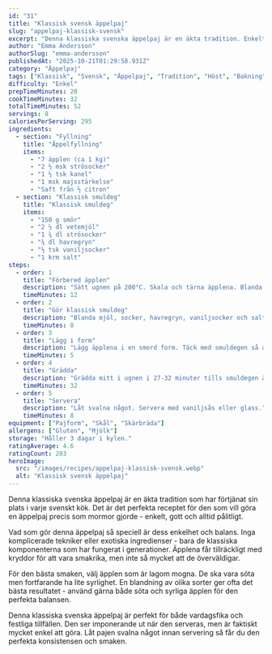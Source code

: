 ```yaml
---
id: "31"
title: "Klassisk svensk äppelpaj"
slug: "appelpaj-klassisk-svensk"
excerpt: "Denna klassiska svenska äppelpaj är en äkta tradition. Enkelt recept som alltid ger fantastiskt resultat."
author: "Emma Andersson"
authorSlug: "emma-andersson"
publishedAt: "2025-10-21T01:29:58.931Z"
category: "Äppelpaj"
tags: ["Klassisk", "Svensk", "Äppelpaj", "Tradition", "Höst", "Bakning"]
difficulty: "Enkel"
prepTimeMinutes: 20
cookTimeMinutes: 32
totalTimeMinutes: 52
servings: 8
caloriesPerServing: 295
ingredients:
  - section: "Fyllning"
    title: "Äppelfyllning"
    items:
      - "7 äpplen (ca 1 kg)"
      - "2 ½ msk strösocker"
      - "1 ½ tsk kanel"
      - "1 msk majsstärkelse"
      - "Saft från ½ citron"
  - section: "Klassisk smuldeg"
    title: "Klassisk smuldeg"
    items:
      - "150 g smör"
      - "2 ½ dl vetemjöl"
      - "1 ¾ dl strösocker"
      - "¾ dl havregryn"
      - "½ tsk vaniljsocker"
      - "1 krm salt"
steps:
  - order: 1
    title: "Förbered äpplen"
    description: "Sätt ugnen på 200°C. Skala och tärna äpplena. Blanda med socker, kanel, majsstärkelse och citronsaft."
    timeMinutes: 12
  - order: 2
    title: "Gör klassisk smuldeg"
    description: "Blanda mjöl, socker, havregryn, vaniljsocker och salt. Nyp i smöret försiktigt tills det blir smuligt."
    timeMinutes: 8
  - order: 3
    title: "Lägg i form"
    description: "Lägg äpplena i en smord form. Täck med smuldegen så att allt är täckt."
    timeMinutes: 5
  - order: 4
    title: "Grädda"
    description: "Grädda mitt i ugnen i 27-32 minuter tills smuldegen är gyllenbrun och pajen bubblande."
    timeMinutes: 32
  - order: 5
    title: "Servera"
    description: "Låt svalna något. Servera med vaniljsås eller glass."
    timeMinutes: 8
equipment: ["Pajform", "Skål", "Skärbräda"]
allergens: ["Gluten", "Mjölk"]
storage: "Håller 3 dagar i kylen."
ratingAverage: 4.6
ratingCount: 203
heroImage:
  src: "/images/recipes/appelpaj-klassisk-svensk.webp"
  alt: "Klassisk svensk äppelpaj"
---
```


Denna klassiska svenska äppelpaj är en äkta tradition som har förtjänat sin plats i varje svenskt kök. Det är det perfekta receptet för den som vill göra en äppelpaj precis som mormor gjorde - enkelt, gott och alltid pålitligt.

Vad som gör denna äppelpaj så speciell är dess enkelhet och balans. Inga komplicerade tekniker eller exotiska ingredienser - bara de klassiska komponenterna som har fungerat i generationer. Äpplena får tillräckligt med kryddor för att vara smakrika, men inte så mycket att de överväldigar.

För den bästa smaken, välj äpplen som är lagom mogna. De ska vara söta men fortfarande ha lite syrlighet. En blandning av olika sorter ger ofta det bästa resultatet - använd gärna både söta och syrliga äpplen för den perfekta balansen.

Denna klassiska svenska äppelpaj är perfekt för både vardagsfika och festliga tillfällen. Den ser imponerande ut när den serveras, men är faktiskt mycket enkel att göra. Låt pajen svalna något innan servering så får du den perfekta konsistensen och smaken.

